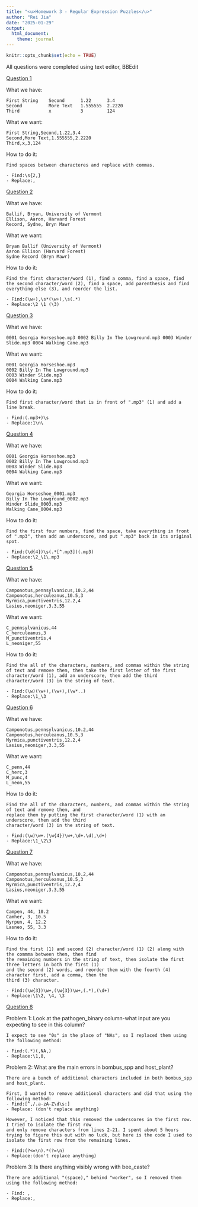 ```yaml
---
title: "<u>Homework 3 - Regular Expression Puzzles</u>"
author: "Rei Jia"
date: "2025-01-29"
output: 
  html_document:
    theme: journal
---
```


```r
knitr::opts_chunk$set(echo = TRUE)
```


All questions were completed using text editor, BBEdit

<u>Question 1</u>

What we have:

```         
First String    Second      1.22      3.4
Second          More Text   1.555555  2.2220
Third           x           3         124
```

What we want:

```         
First String,Second,1.22,3.4
Second,More Text,1.555555,2.2220
Third,x,3,124
```

How to do it:

```         
Find spaces between characteres and replace with commas.

- Find:\s{2,}
- Replace:,
```

<u>Question 2</u>

What we have:

```         
Ballif, Bryan, University of Vermont
Ellison, Aaron, Harvard Forest
Record, Sydne, Bryn Mawr
```

What we want:

```         
Bryan Ballif (University of Vermont)
Aaron Ellison (Harvard Forest)
Sydne Record (Bryn Mawr)
```

How to do it:

```         
Find the first character/word (1), find a comma, find a space, find the second character/word (2), find a space, add parenthesis and find everything else (3), and reorder the list.

- Find:(\w+),\s*(\w+),\s(.*)
- Replace:\2 \1 (\3)
```

<u>Question 3</u>

What we have:

```         
0001 Georgia Horseshoe.mp3 0002 Billy In The Lowground.mp3 0003 Winder Slide.mp3 0004 Walking Cane.mp3
```

What we want:

```         
0001 Georgia Horseshoe.mp3
0002 Billy In The Lowground.mp3
0003 Winder Slide.mp3
0004 Walking Cane.mp3
```

How to do it:

```         
Find first character/word that is in front of ".mp3" (1) and add a line break.

- Find:(.mp3+)\s
- Replace:1\n\
```

<u>Question 4</u>

What we have:

```         
0001 Georgia Horseshoe.mp3
0002 Billy In The Lowground.mp3
0003 Winder Slide.mp3
0004 Walking Cane.mp3
```

What we want:

```         
Georgia Horseshoe_0001.mp3
Billy In The Lowground_0002.mp3
Winder Slide_0003.mp3
Walking Cane_0004.mp3
```

How to do it:

```         
Find the first four numbers, find the space, take everything in front of ".mp3", then add an underscore, and put ".mp3" back in its original spot.

- Find:(\d{4})\s(.*[^.mp3])(.mp3)
- Replace:\2_\1\.mp3
```

<u>Question 5</u>

What we have:

```         
Camponotus,pennsylvanicus,10.2,44
Camponotus,herculeanus,10.5,3
Myrmica,punctiventris,12.2,4
Lasius,neoniger,3.3,55
```

What we want:

```         
C_pennsylvanicus,44
C_herculeanus,3
M_punctiventris,4
L_neoniger,55
```

How to do it:

```         
Find the all of the characters, numbers, and commas within the string of text and remove them, then take the first letter of the first character/word (1), add an underscore, then add the third character/word (3) in the string of text.

- Find:(\w)(\w+),(\w+),(\w*..)
- Replace:\1_\3
```

<u>Question 6</u>

What we have:

```         
Camponotus,pennsylvanicus,10.2,44
Camponotus,herculeanus,10.5,3
Myrmica,punctiventris,12.2,4
Lasius,neoniger,3.3,55
```

What we want:

```         
C_penn,44
C_herc,3
M_punc,4
L_neon,55
```

How to do it:

```         
Find the all of the characters, numbers, and commas within the string of text and remove them, and 
replace them by putting the first character/word (1) with an underscore, then add the third
character/word (3) in the string of text.

- Find:(\w)\w+.(\w{4})\w+,\d+.\d(,\d+)
- Replace:\1_\2\3
```

<u>Question 7</u>

What we have:

```         
Camponotus,pennsylvanicus,10.2,44
Camponotus,herculeanus,10.5,3
Myrmica,punctiventris,12.2,4
Lasius,neoniger,3.3,55
```

What we want:

```         
Campen, 44, 10.2
Camher, 3, 10.5
Myrpun, 4, 12.2
Lasneo, 55, 3.3
```

How to do it:

```         
Find the first (1) and second (2) character/word (1) (2) along with the commma between them, then find 
the remaining numbers in the string of text, then isolate the first three letters in both the first (1) 
and the second (2) words, and reorder them with the fourth (4) character first, add a comma, then the 
third (3) character.

- Find:(\w{3})\w+,(\w{3})\w+,(.*),(\d+)
- Replace:\1\2, \4, \3
```

<u>Question 8</u>

Problem 1: Look at the pathogen_binary column-what input are you expecting to see in this column?
```
I expect to see "0s" in the place of "NAs", so I replaced them using the following method:

- Find:(.*)(,NA,)
- Replace:\1,0,
```
Problem 2: What are the main errors in bombus_spp and host_plant?
```
There are a bunch of additional characters included in both bombus_spp and host_plant.

First, I wanted to remove additional characters and did that using the following method:
- Find:[^,/.a-zA-Z\d\s:]
- Replace: (don't replace anything)

However, I noticed that this removed the underscores in the first row. I tried to isolate the first row 
and only remove characters from lines 2-21. I spent about 5 hours trying to figure this out with no luck, but here is the code I used to isolate the first row from the remaining lines.

- Find:(?<=\n).*(?=\n) 
- Replace:(don't replace anything)

```

Problem 3: Is there anything visibly wrong with bee_caste?
```
There are additional "(space)," behind "worker", so I removed them using the following method:

- Find: ,
- Replace:,
```
